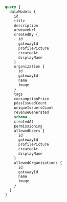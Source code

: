 ```graphql
query {
  dataModels {
    id
    title
    description
    arweaveUrl
    createdBy {
      id
      gatewayId
      profilePicture
      createdAt
      displayName
    }
    organization {
      id
      gatewayId
      name
      image
    }
    tags
    consumptionPrice
    pdasIssuedCount
    uniqueIssuersCount
    revenueGenerated
    schema
    createdAt
    permissioning
    allowedUsers {
      id
      gatewayId
      profilePicture
      createdAt
      displayName
    }
    allowedOrganizations {
      id
      gatewayId
      name
      image
    }
  }
}
```
